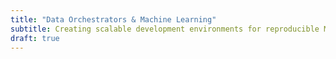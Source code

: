 ```yaml
---
title: "Data Orchestrators & Machine Learning"
subtitle: Creating scalable development environments for reproducible ML models
draft: true
---
```


